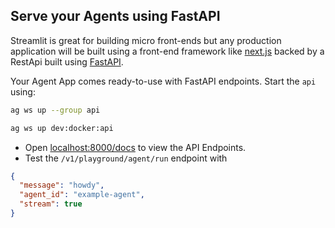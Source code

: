 ## Serve your Agents using FastAPI

Streamlit is great for building micro front-ends but any production application will be built using a front-end framework like [next.js](https://nextjs.org) backed by a RestApi built using [FastAPI](https://fastapi.tiangolo.com/).

Your Agent App comes ready-to-use with FastAPI endpoints. Start the `api` using:

<CodeGroup>

```bash terminal
ag ws up --group api
```

```bash shorthand
ag ws up dev:docker:api
```

</CodeGroup>

- Open [localhost:8000/docs](http://localhost:8000/docs) to view the API Endpoints.
- Test the `/v1/playground/agent/run` endpoint with

```json
{
  "message": "howdy",
  "agent_id": "example-agent",
  "stream": true
}
```
